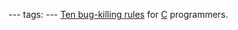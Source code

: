 ---
tags:
---
[http://www.embedded.com/columns/barrcode/216200567?printable=true Ten bug-killing rules] for [[C]] programmers.
